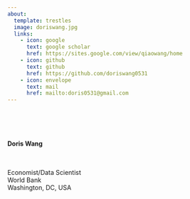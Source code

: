 ```yaml
---
about:
  template: trestles
  image: doriswang.jpg
  links:
    - icon: google
      text: google scholar
      href: https://sites.google.com/view/qiaowang/home
    - icon: github
      text: github
      href: https://github.com/doriswang0531
    - icon: envelope
      text: mail
      href: mailto:doris0531@gmail.com
---
```


<br>
<br>
<br>
<br>
**Doris Wang**<br>
<br>
<br>



Economist/Data Scientist<br>
World Bank<br>
Washington, DC, USA
